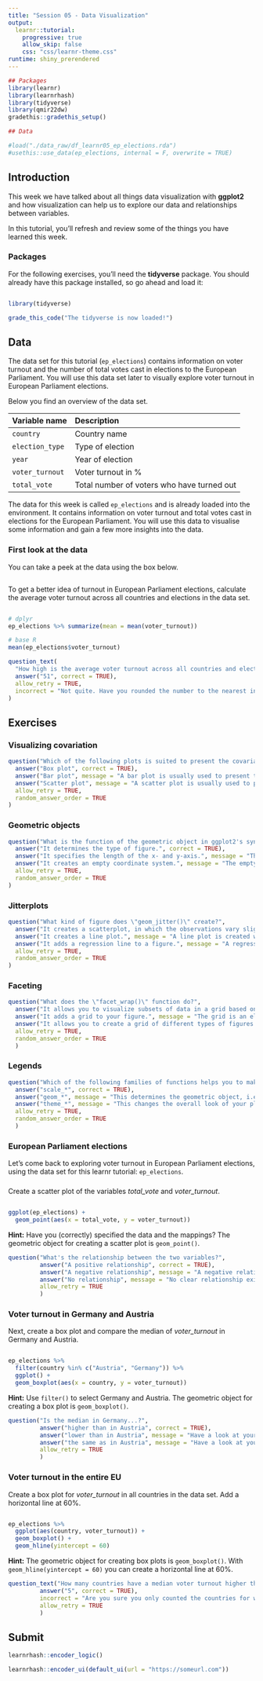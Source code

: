 ```yaml
---
title: "Session 05 - Data Visualization"
output: 
  learnr::tutorial:
    progressive: true
    allow_skip: false
    css: "css/learnr-theme.css"
runtime: shiny_prerendered
---
```


```r
## Packages
library(learnr)
library(learnrhash)
library(tidyverse)
library(qmir22dw)
gradethis::gradethis_setup()

## Data

#load("./data_raw/df_learnr05_ep_elections.rda")
#usethis::use_data(ep_elections, internal = F, overwrite = TRUE)


```

## Introduction

This week we have talked about all things data visualization with **ggplot2** and how visualization can help us to explore our data and relationships between variables. 

In this tutorial, you'll refresh and review some of the things you have learned this week.

### Packages

For the following exercises, you'll need the **tidyverse** package. You should already have this package installed, so go ahead and load it:

```r

```

```r
library(tidyverse)
```

```r
grade_this_code("The tidyverse is now loaded!")
```

## Data

The data set for this tutorial (`ep_elections`) contains information on voter turnout and the number of total votes cast in elections to the European Parliament. You will use this data set later to visually explore voter turnout in European Parliament elections.

Below you find an overview of the data set.

| Variable name |  Description
|:--------------|:-------------
| `country` | Country name
| `election_type` | Type of election
| `year` | Year of election
| `voter_turnout` | Voter turnout in %
| `total_vote` | Total number of voters who have turned out

The data for this week is called `ep_elections` and is already loaded into the environment. It contains information on voter turnout and total votes cast in elections for the European Parliament. You will use this data to visualise some information and gain a few more insights into the data.

### First look at the data

You can take a peek at the data using the box below.

```r

```

To get a better idea of turnout in European Parliament elections, calculate the average voter turnout across all countries and elections in the data set.

```r

```

```r
# dplyr
ep_elections %>% summarize(mean = mean(voter_turnout))

# base R
mean(ep_elections$voter_turnout)
```

```r
question_text(
  "How high is the average voter turnout across all countries and elections in the data set? Enter the number, rounded to the nearest integer.",
  answer("51", correct = TRUE),
  allow_retry = TRUE,
  incorrect = "Not quite. Have you rounded the number to the nearest integer?"
)
```

## Exercises

### Visualizing covariation

```r
question("Which of the following plots is suited to present the covariation of a categorical and a continuous variable?",
  answer("Box plot", correct = TRUE),
  answer("Bar plot", message = "A bar plot is usually used to present the variation of a single categorical variable. If you need help, check Wickham/Grolemund (2017) Chapter 7 or the lecture material."),
  answer("Scatter plot", message = "A scatter plot is usually used to present the covariation of two continuous variables. If you need help, check Wickham/Grolemund (2017) Chapter 7 or the lecture material."),
  allow_retry = TRUE,
  random_answer_order = TRUE
)
```

### Geometric objects

```r
question("What is the function of the geometric object in ggplot2's syntax?",
  answer("It determines the type of figure.", correct = TRUE),
  answer("It specifies the length of the x- and y-axis.", message = "The length of the axes, also called limits, is specified using \"xlim()\" and \"ylim()\". This is something that we have not covered yet. If you want to learn more about this check the ggplot2 reference on how to set scale limits."),
  answer("It creates an empty coordinate system.", message = "The empty coordinate system is created by the \"ggplot()\" function. If you need help, check Wickham/Grolemund (2017) Chapter 3 or the lecture material."),
  allow_retry = TRUE,
  random_answer_order = TRUE
)
```

### Jitterplots

```r
question("What kind of figure does \"geom_jitter()\" create?",
  answer("It creates a scatterplot, in which the observations vary slightly around their actual value.", correct = TRUE),
  answer("It creates a line plot.", message = "A line plot is created with \"geom_line()\". If you need help, check Wickham/Grolemund (2017) Chapter 3 or the lecture material."),
  answer("It adds a regression line to a figure.", message = "A regression line is added with \"geom_smooth()\". If you need help, check Wickham/Grolemund (2017) Chapter 3 or the lecture material."),
  allow_retry = TRUE,
  random_answer_order = TRUE
)
```

### Faceting

```r
question("What does the \"facet_wrap()\" function do?",
  answer("It allows you to visualize subsets of data in a grid based on the values of a categorical variable.", correct = TRUE),
  answer("It adds a grid to your figure.", message = "The grid is an element of the theme. Check the lecture material for an overview of ggplot2's built-in themes or \"help(theme)\" to learn more about how to customize the grid in your figure."),
  answer("It allows you to create a grid of different types of figures.", message = "Check out the \"patchwork\" package to learn how to combine separate ggplots in one figure."),
  allow_retry = TRUE,
  random_answer_order = TRUE
  )
```

### Legends

```r
question("Which of the following families of functions helps you to make specific changes to the legend of your plot?",
  answer("scale_*", correct = TRUE),
  answer("geom_*", message = "This determines the geometric object, i.e. the type of figure that will be plotted (e.g. a scatter plot, a box plot etc.). If you need help, check the lab material."),
  answer("theme_*", message = "This changes the overall look of your plot and in fact has some arguments that allow you to e.g. change the position of the legend in the plot, but it does not allow you to e.g. change the labels in the legend. If you need help, check the lab material."),
  allow_retry = TRUE,
  random_answer_order = TRUE
  )
```

### European Parliament elections

Let's come back to exploring voter turnout in European Parliament elections, using the data set for this learnr tutorial: `ep_elections`. 

###

Create a scatter plot of the variables *total_vote* and *voter_turnout*.

```r

```

```r
ggplot(ep_elections) +
  geom_point(aes(x = total_vote, y = voter_turnout))
```

<div id="exercise-scatter-plot-hint">
**Hint:** Have you (correctly) specified the data and the mappings? The geometric object for creating a scatter plot is `geom_point()`.
</div>

```r
question("What's the relationship between the two variables?",
         answer("A positive relationship", correct = TRUE),
         answer("A negative relationship", message = "A negative relationship exists when one variable increases, the other variable decreases."),
         answer("No relationship", message = "No clear relationship exists when there is no visible correlation between the two variables."),
         allow_retry = TRUE
         )
```

### Voter turnout in Germany and Austria

Next, create a box plot and compare the median of *voter_turnout* in Germany and Austria. 

```r

```

```r
ep_elections %>%
  filter(country %in% c("Austria", "Germany")) %>%
  ggplot() +
  geom_boxplot(aes(x = country, y = voter_turnout))
```

<div id="exercise-box-plot-1-hint">
**Hint:** Use `filter()` to select Germany and Austria. The geometric object for creating a box plot is `geom_boxplot()`.
</div>

```r
question("Is the median in Germany...?",
         answer("higher than in Austria", correct = TRUE),
         answer("lower than in Austria", message = "Have a look at your plot again. The median is represented by the thick line within the box."),
         answer("the same as in Austria", message = "Have a look at your plot again. The median is represented by the thick line within the box."),
         allow_retry = TRUE
         )
```

### Voter turnout in the entire EU

Create a box plot for *voter_turnout* in all countries in the data set. Add a horizontal line at 60%.

```r

```

```r
ep_elections %>%
  ggplot(aes(country, voter_turnout)) +
  geom_boxplot() +
  geom_hline(yintercept = 60)
```

<div id="exercise-box-plot-2-hint">
**Hint:** The geometric object for creating box plots is `geom_boxplot()`. With `geom_hline(yintercept = 60)` you can create a horizontal line at 60%.
</div>

```r
question_text("How many countries have a median voter turnout higher than 60%?",
         answer("5", correct = TRUE),
         incorrect = "Are you sure you only counted the countries for which the median is higher than 60%?",
         allow_retry = TRUE
         )
```

## Submit

```r
learnrhash::encoder_logic()
```

```r
learnrhash::encoder_ui(default_ui(url = "https://someurl.com"))
```
